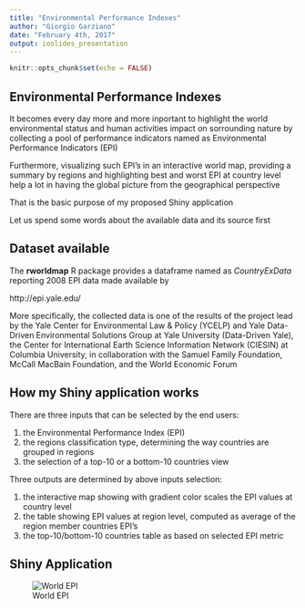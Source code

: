 ---
title: "Environmental Performance Indexes"
author: "Giorgio Garziano"
date: "February 4th, 2017"
output: ioslides_presentation
---

```{r setup, include=FALSE}
knitr::opts_chunk$set(echo = FALSE)
```

## Environmental Performance Indexes

It becomes every day more and more inportant to highlight the world environmental status and human activities impact on sorrounding nature by collecting a pool of performance indicators named as Environmental Performance Indicators (EPI)

Furthermore, visualizing such EPI's in an interactive world map, providing a summary by regions and highlighting best and worst EPI at country level help a lot in having the global picture from the geographical perspective

That is the basic purpose of my proposed Shiny application

Let us spend some words about the available data and its source first

## Dataset available

The **rworldmap** R package provides a dataframe named as *CountryExData* reporting 2008 EPI data made available by 

http://epi.yale.edu/

More specifically, the collected data is one of the results of the project lead by the Yale Center for Environmental Law & Policy (YCELP) and Yale Data-Driven Environmental Solutions Group at Yale University (Data-Driven Yale), the Center for International Earth Science Information Network (CIESIN) at Columbia University, in collaboration with the Samuel Family Foundation, McCall MacBain Foundation, and the World Economic Forum


## How my Shiny application works

There are three inputs that can be selected by the end users:

1. the Environmental Performance Index (EPI)
2. the regions classification type, determining the way countries are grouped in regions
3. the selection of a top-10 or a bottom-10 countries view

Three outputs are determined by above inputs selection:

1. the interactive map showing with gradient color scales the EPI values at country level
2. the table showing EPI values at region level, computed as average of the region member countries EPI's
3. the top-10/bottom-10 countries table as based on selected EPI metric


## Shiny Application

![World EPI](Snapshot3.png)
